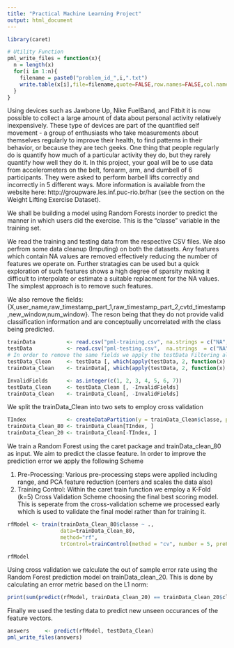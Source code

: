 ```yaml
---
title: "Practical Machine Learning Project"
output: html_document
---
```


```r
library(caret)

# Utility Function
pml_write_files = function(x){
  n = length(x)
  for(i in 1:n){
    filename = paste0("problem_id_",i,".txt")
    write.table(x[i],file=filename,quote=FALSE,row.names=FALSE,col.names=FALSE)
  }
}
```

Using devices such as Jawbone Up, Nike FuelBand, and Fitbit it is now possible to collect a large amount of data about personal activity relatively inexpensively. These type of devices are part of the quantified self movement - a group of enthusiasts who take measurements about themselves regularly to improve their health, to find patterns in their behavior, or because they are tech geeks. One thing that people regularly do is quantify how much of a particular activity they do, but they rarely quantify how well they do it. In this project, your goal will be to use data from accelerometers on the belt, forearm, arm, and dumbell of 6 participants. They were asked to perform barbell lifts correctly and incorrectly in 5 different ways. More information is available from the website here: http://groupware.les.inf.puc-rio.br/har (see the section on the Weight Lifting Exercise Dataset). 

We shall be building a model using Random Forests inorder to predict the manner in which users did the exercise. This is the "classe" variable in the training set.

We read the training and testing data from the respective CSV files. We also perfrom some data cleanup (Imputing) on both the datasets. Any features which contain NA values are removed effectively reducing the number of features we operate on. Further stratagies can be used but a quick exploration of such features shows a high degree of sparsity making it difficult to interpolate or estimate a suitable replacment for the NA values. The simplest approach is to remove such features. 

We also remove the fields: {X,user_name,raw_timestamp_part_1,raw_timestamp_part_2,cvtd_timestamp,new_window,num_window}. The reson being that they do not provide valid classification information and are conceptually uncorrelated with the class being predicted. 

```r
trainData          <- read.csv("pml-training.csv", na.strings = c("NA", ""), head=TRUE)
testData           <- read.csv("pml-testing.csv",  na.strings  = c("NA", ""), head=TRUE)
# In order to remove the same fields we apply the testData Filtering also to the training Data
testData_Clean     <- testData [, which(apply(testData, 2, function(x) {sum(is.na(x))}) == 0)]
trainData_Clean    <- trainData[, which(apply(testData, 2, function(x) {sum(is.na(x))}) == 0)]

InvalidFields      <- as.integer(c(1, 2, 3, 4, 5, 6, 7))
testData_Clean     <- testData_Clean [, -InvalidFields]
trainData_Clean    <- trainData_Clean[, -InvalidFields]
```

We split the trainData_Clean into two sets to employ cross validation

```r
TIndex             <- createDataPartition(y = trainData_Clean$classe, p = 0.8, list = FALSE)
trainData_Clean_80 <- trainData_Clean[TIndex, ]
trainData_Clean_20 <- trainData_Clean[-TIndex, ]
```

We train a Random Forest using the caret package and trainData_clean_80 as input. We aim to predict the classe feature. In order to improve the prediction error we apply the following Scheme

1. Pre-Processing: Various pre-processing steps were applied including range, and PCA feature reduction (centers and scales the data also)
2. Training Control: Within the caret train function we employ a K-Fold (k=5) Cross Validation Scheme choosing the final best scoring model. This is seperate from the cross-validation scheme we processed early which is used to validate the final model rather than for training it.

```r
rfModel <- train(trainData_Clean_80$classe ~ ., 
                 data=trainData_Clean_80, 
                 method="rf",
                 trControl=trainControl(method = "cv", number = 5, preProcOptions = list(preProcess=c( "range", "pca"))))

rfModel
```

Using cross validation we calculate the out of sample error rate using the Random Forest prediction model on trainData_clean_20. This is done by calculating an error metric based on the L1 norm:
 
```r
print(sum(predict(rfModel, trainData_Clean_20) == trainData_Clean_20$classe)/nrow(trainData_Clean_20))
```

Finally we used the testing data to predict new unseen occurances of the feature vectors.

```r
answers     <- predict(rfModel, testData_Clean)
pml_write_files(answers)              
```




